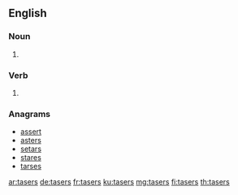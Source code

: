 ==English==

===Noun===
{{head|en|plural}}

# {{plural of|taser|lang=en}}

===Verb===
{{head|en|verb form}}

# {{en-third-person singular of|taser}}

===Anagrams===
* [[assert#English|assert]]
* [[asters#English|asters]]
* [[setars#English|setars]]
* [[stares#English|stares]]
* [[tarses#English|tarses]]

[[ar:tasers]]
[[de:tasers]]
[[fr:tasers]]
[[ku:tasers]]
[[mg:tasers]]
[[fi:tasers]]
[[th:tasers]]